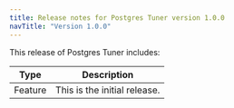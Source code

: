 ```yaml
---
title: Release notes for Postgres Tuner version 1.0.0
navTitle: "Version 1.0.0"
---
```


This release of Postgres Tuner includes:

|  Type   |                                Description                                 |
| ------- | -------------------------------------------------------------------------- |
| Feature | This is the initial release.                                               |
